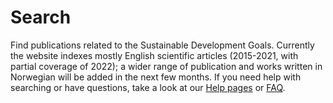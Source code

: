 # Search

Find publications related to the Sustainable Development Goals. Currently the website indexes mostly English scientific articles (2015-2021, with partial coverage of 2022); a wider range of publication and works written in Norwegian will be added in the next few months. If you need help with searching or have questions, take a look at our [Help pages](#) or [FAQ](#).


<Search />

